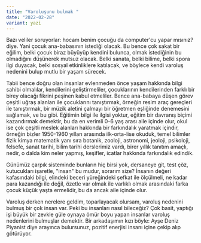 ```yaml
---
title: "Varoluşunu bulmak "
date: "2022-02-28"
variant: yazi
---
```


Bazı veliler soruyorlar: hocam benim çocuğu da computer'cu yapar mısınız? diye. Yani çocuk ana-babasının istediği olacak.
Bu bence çok sakat bir eğilim, belki çocuk biraz büyüyüp kendini bulunca, olmak istediğinin bu olmadığını düşünerek mutsuz olacak.
Belki sanata, belki bilime, belki spora ilgi duyacak, belki sosyal etkinliklere katılacak, ve böylece kendi varoluş nedenini bulup mutlu bir yaşam sürecek.

Tabii bence doğru olan insanlar evlenmeden önce yaşam hakkında bilgi sahibi olmalılar, kendilerini geliştirmeliler, çocuklarının
kendilerinden farklı bir birey olacağı fikrini peşinen kabul etmeliler. Bence ana-babaya düşen görev çeşitli uğraş
alanları ile çocuklarını tanıştırmak, örneğin resim araç gereçleri ile tanıştırmak, bir müzik aletini çalmayı bir
öğretmen eşliğinde denemesini sağlamak, ve bu gibi. Eğitimin bilgi ile ilgisi yoktur, eğitim bir davranış biçimi
kazandırmak demektir, bu da en verimli 0-6 yaş arası aile içinde olur, okul ise çok çeşitli meslek alanları hakkında
bir farkındalık yaratmak içindir, örneğin bizler 1950-1960 yılları arasında ilk-orta-lise okuduk, temel bilimler fizik kimya
matematik yanı sıra botanik, zooloji, astronomi, jeoloji, psikoloji, felsefe, sanat tarihi, bilim tarihi derslerimiz
vardı, birer yıllık tanıtım amaçlı, nedir, o dalda kim neler yapmış, keşifler, icatlar hakkında farkındalık edindik.

Günümüz çarpık sisteminde bunların hiç birsi yok, dersaneye git, test çöz, kutucukları işaretle, "insan" bu mudur,
sorarım size? İnsanın değeri kafasındaki bilgi, elindeki beceri yüreğindeki şefkat ile ölçülmeli, ne kadar para kazandığı
ile değil, özetle var olmak ile varlıklı olmak arasındaki farka çocuk küçük yaşta ermelidir, bu da ancak aile içinde
olur.

Varoluş derken nerelere geldim, toparlayacak olursam, varoluş nedenini bulmuş bir çok insan var. Peki bu insanları
nasıl bileceğiz? Çok basit, yaptığı işi büyük bir zevkle güle oynaya ömür boyu yapan insanlar varoluş nedenlerini
bulmuşlar demektir. Bir arkadaşımın kızı böyle: Ayşe Deniz Piyanist diye arayınca bulursunuz, pozitif enerjisi
insanı içine çekip alıp götürüyor.

